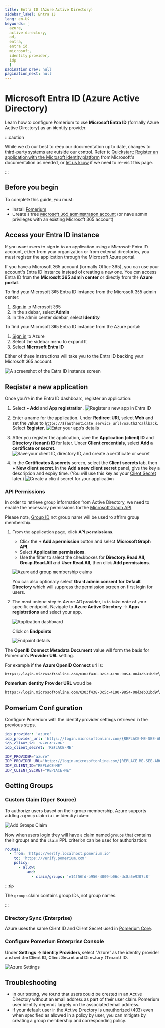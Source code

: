 ```yaml
---
title: Entra ID (Azure Active Directory)
sidebar_label: Entra ID
lang: en-US
keywords: [
  azure,
  active directory,
  ad,
  entra,
  entra id,
  microsoft,
  identity provider,
  idp
  ]
pagination_prev: null
pagination_next: null
---
```



# Microsoft Entra ID (Azure Active Directory)

Learn how to configure Pomerium to use **Microsoft Entra ID** (formally Azure Active Directory) as an identity provider.

:::caution

While we do our best to keep our documentation up to date, changes to third-party systems are outside our control. Refer to [Quickstart: Register an application with the Microsoft identity platform](https://docs.microsoft.com/en-us/azure/active-directory/develop/quickstart-register-app) from Microsoft's documentation as needed, or [let us know](https://github.com/pomerium/documentation/issues/new?assignees=&labels=&template=doc-error.md) if we need to re-visit this page.

:::

## Before you begin

To complete this guide, you must:

- Install [Pomerium](/docs/deploy/core)
- Create a free [Microsoft 365 administration account](https://www.microsoft.com/en-us/microsoft-365/business/office-365-administration) (or have admin privileges with an existing Microsoft 365 account)

## Access your Entra ID instance

If you want users to sign in to an application using a Microsoft Entra ID account, either from your organization or from external directories, you must register the application through the Microsoft Azure portal.

If you have a Microsoft 365 account (formally Office 365), you can use your account's Entra ID instance instead of creating a new one. You can access Entra ID from the **Microsoft 365 admin center** or directly from the **Azure portal**.

To find your Microsoft 365 Entra ID instance from the Microsoft 365 admin center:

1. [Sign in](https://login.microsoftonline.com/) to Microsoft 365
1. In the sidebar, select **Admin**
1. In the admin center sidebar, select **Identity**

To find your Microsoft 365 Entra ID instance from the Azure portal:

1. [Sign in](https://azure.microsoft.com/en-us/free) to Azure
1. Select the sidebar menu to expand It
1. Select **Microsoft Entra ID**

Either of these instructions will take you to the Entra ID backing your Microsoft 365 account.

![A screenshot of the Entra ID instance screen](./img/entra/entra-instance.png)

## Register a new application

Once you're in the Entra ID dashboard, register an application:

1. Select **+ Add** and **App registration**.
  ![Register a new app in Entra ID](./img/entra/entra-add-app.png)

1. Enter a name for the application. Under **Redirect URI**, select **Web** and set the value to `https://${authenticate_service_url}/oauth2/callback`. Select **Register**.
  ![Enter your app's details](./img/entra/entra-register-app.png)

1. After you register the application, save the **Application (client) ID** and **Directory (tenant) ID** for later. Under **Client credentials**, select **Add a certificate or secret**.
  ![Save your client ID, directory ID, and create a certificate or secret](./img/entra/entra-app-secret-client-id.png)

1. In the **Certificates & secrets** screen, select the **Client secrets** tab, then **+ New client secret**. In the **Add a new client secret** panel, give the key a description and expiry time. (You will use this key as your [Client Secret](/docs/reference/identity-provider-settings#identity-provider-client-secret) later.)
  ![Create a client secret for your application](./img/entra/entra-create-client-secret.png)

### API Permissions

In order to retrieve group information from Active Directory, we need to enable the necessary permissions for the [Microsoft Graph API](https://docs.microsoft.com/en-us/graph/auth-v2-service#azure-ad-endpoint-considerations).

Please note, [Group ID](https://docs.microsoft.com/en-us/graph/api/group-get?view=graph-rest-1.0&tabs=http) not group name will be used to affirm group membership.

1. From the application page, click **API permissions**.

   - Click the **+ Add a permission** button and select **Microsoft Graph API**.
   - Select **Application permissions**.
   - Use the filter to select the checkboxes for **Directory.Read.All**, **Group.Read.All** and **User.Read.All**, then click **Add permissions**.

   ![Azure add group membership claims](./img/azure/azure-api-permissions.png)

   You can also optionally select **Grant admin consent for Default Directory** which will suppress the permission screen on first login for users.

1. The most unique step to Azure AD provider, is to take note of your specific endpoint. Navigate to **Azure Active Directory** -> **Apps registrations** and select your app.

   ![Application dashboard](./img/azure/azure-application-dashboard.png)

   Click on **Endpoints**

   ![Endpoint details](./img/azure/azure-endpoints.png)

The **OpenID Connect Metadata Document** value will form the basis for Pomerium's **Provider URL** setting.

For example if the **Azure OpenID Connect** url is:

```bash
https://login.microsoftonline.com/0303f438-3c5c-4190-9854-08d3eb31bd9f/v2.0/.well-known/openid-configuration`
```

**Pomerium Identity Provider URL** would be

```bash
https://login.microsoftonline.com/0303f438-3c5c-4190-9854-08d3eb31bd9f/v2.0
```

## Pomerium Configuration

Configure Pomerium with the identity provider settings retrieved in the previous steps.

<Tabs>
<TabItem value="config.yaml" label="config.yaml">

```yaml
idp_provider: 'azure'
idp_provider_url: 'https://login.microsoftonline.com/{REPLACE-ME-SEE-ABOVE}/v2.0'
idp_client_id: 'REPLACE-ME'
idp_client_secret: 'REPLACE-ME'
```

</TabItem>
<TabItem value="Environment Variables" label="Environment Variables">

```bash
IDP_PROVIDER="azure"
IDP_PROVIDER_URL="https://login.microsoftonline.com/{REPLACE-ME-SEE-ABOVE}/v2.0"
IDP_CLIENT_ID="REPLACE-ME"
IDP_CLIENT_SECRET="REPLACE-ME"
```

</TabItem>
</Tabs>

## Getting Groups

<Tabs>
<TabItem value="Custom Claim (Open Source)" label="Custom Claim (Open Source)">

### Custom Claim (Open Source)

To authorize users based on their group membership, Azure supports adding a `group` claim to the identity token:

![Add Groups Claim](./img/azure/groups-claim.png)

Now when users login they will have a claim named `groups` that contains their groups and the `claim` PPL criterion can be used for authorization:

```yaml
routes:
  - from: 'https://verify.localhost.pomerium.io'
    to: 'https://verify.pomerium.com'
    policy:
      - allow:
          and:
            - claim/groups: 'e14f56fd-b956-4009-b06c-dc8a5e9207c8'
```

:::tip

The `groups` claim contains group IDs, not group names.

:::

</TabItem>
<TabItem value="Directory Sync (Enterprise)" label="Directory Sync (Enterprise)">

### Directory Sync (Enterprise)

Azure uses the same Client ID and Client Secret used in [Pomerium Core](/docs/identity-providers).

### Configure Pomerium Enterprise Console

Under **Settings → Identity Providers**, select "Azure" as the identity provider and set the Client ID, Client Secret and Directory (Tenant) ID.

![Azure Settings](./img/azure/azure-idp.png)

## Troubleshooting

- In our testing, we found that users could be created in an Active Directory without an email address as part of their user claim. Pomerium user identity depends largely on the associated email address.
- If your default user in the Active Directory is unauthorized (403) even when specified as allowed in a policy by user, you can mitigate by creating a group membership and corresponding policy.

</TabItem>
</Tabs>

[client id]: /docs/reference/identity-provider-settings#identity-provider-client-id
[client secret]: /docs/reference/identity-provider-settings#identity-provider-client-secret
[environmental variables]: https://en.wikipedia.org/wiki/Environment_variable
[oauth2]: https://oauth.net/2/
